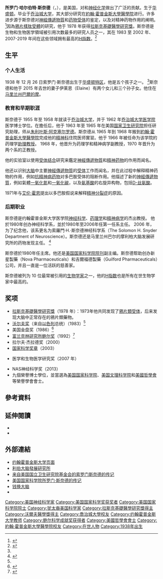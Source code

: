 {{More citations needed|date=2021年6月}}
{{Infobox scientist|image=Solomon H. Snyder.jpg|caption=索羅門·哈爾伯特·斯奈德於1979年。 |name=索羅門·H.·斯奈德|birth_date={{Birth date and age|year=1938|month=12|day=26}}|birth_place=[[華盛頓特區|華盛頓特區]]|education=[[乔治城大学|乔治城大学]]醫學博士|awards=[[拉斯克基礎醫學研究獎|拉斯克基礎醫學研究獎]],<br />[[美國國家科學獎章|美國國家科學獎章]]|fields=神經科學<br />精神科醫師|doctoral_advisor=[[朱利叶斯·阿克塞尔罗德|朱利叶斯·阿克塞尔罗德]]<ref>{{Cite web | url=https://www.hopkinsmedicine.org/institute_basic_biomedical_sciences/about_us/scientists/sol_snyder.html | title=Solomon Snyder | access-date=2021-06-24 | archive-date=2019-10-28 | archive-url=https://web.archive.org/web/20191028182816/https://www.hopkinsmedicine.org/institute_basic_biomedical_sciences/about_us/scientists/sol_snyder.html | dead-url=no }}</ref>}}

'''所罗门·哈尔伯特·斯奈德'''（{{lang-en|Solomon Halbert Snyder}}，{{bd|1938年|12月26日||}}），是美国{{Link-en|神經科學家|Neuroscientist}}，对{{Link-en|神经药理学|Neuropharmacology}}和[[神經化學|神经化学]]做出了广泛的贡献。生于[[华盛顿|华盛顿]]。毕业于[[乔治城大学|乔治城大学]]，其大部分研究在[[約翰·霍普金斯大學醫學院|約翰·霍普金斯大學醫學院]]进行。{{Internal link helper/en|分子神經科學|molecular neuroscience}}许多进步源于斯奈德对[[神经递质|神經傳遞物質]]和[[受体_(生物化学)|药物受体]]的鉴定，以及对精神药物作用的阐明。 <ref name=":0">{{Cite web|title=Solomon H. Snyder, M.D., Vice Chairman for Science|url=http://www.fnih.org/about/foundation/board/solomon-h-snyder-md-vice-chairman-science|access-date=February 25, 2015|archive-url=https://web.archive.org/web/20150225230735/http://www.fnih.org/about/foundation/board/solomon-h-snyder-md-vice-chairman-science|archive-date=February 25, 2015}}</ref>因為[[鴉片樣肽受體|鴉片樣肽受體]]的研究，他于 1978 年获得[[拉斯克基礎醫學研究獎|拉斯克基礎醫學研究獎]]。斯奈德是生物和生物医学領域被引用次数最多的研究人员之一，其在 1983 至 2002 年、2007-2019 年间在这些领域拥有最高的[[H指数|H指数]]。<ref>{{Cite journal|title=An index to quantify an individual's scientific research output|last=Hirsh|first=J. E.|date=November 15, 2005|journal=Proc Natl Acad Sci USA|issue=46|doi=10.1073/pnas.0507655102|volume=102|pages=16569–16572|arxiv=physics/0508025|bibcode=2005PNAS..10216569H|pmc=1283832|pmid=16275915}}</ref>

== 生平 ==
=== 个人生活 ===
1938 年 12 月 26 日索罗门·斯奈德出生于[[华盛顿哥伦比亚特区|华盛顿特区]]，他是五个孩子之一。 <ref name=":0"/>斯奈德和他于 2015 年去世的妻子伊莱恩（Elaine）有两个女儿和三个孙子女。他住在[[马里兰州|马里兰州]][[巴爾的摩|巴爾的摩]]。

=== 教育和早期职涯 ===
斯奈德于 1955 年至 1958 年就读于[[乔治城大学|乔治城大学]]，并于 1962 年[[乔治城大学医学院|乔治城大学医学院]]医学博士学位。在{{Link-en|凱撒豐塔納醫學中心|Kaiser Fontana Medical Center}}擔任{{Link-en|住院医师|Residency (medicine)}}后，他于 1963 年至 1965 年在美国[[國家衛生院_(美國)|国家卫生研究院]]担任研究助理，师从[[朱利叶斯·阿克塞尔罗德|朱利叶斯·阿克塞尔罗德]]。斯奈德从 1965 年到 1968 年搬到[[約翰·霍普金斯大學醫學院|約翰·霍普金斯大學醫學院]]完成他的[[精神病学|精神科]]住院医师實習。他于 1966 年被任命为该学院的药理学[[教授|助理教授]]。 1968 年，他晋升为药理学和精神病学副教授，1970 年晋升为两个系的正教授。

他的实验室以使用[[受体_(生物化学)|受体结合]]研究来鑑定[[神经递质|神經傳遞物質]]和[[精神药物|精神药物]]的作用而闻名。

他还以识别[[脑|大脑]]中主要[[神经递质|神經傳遞物質]]的[[細胞表面受體|受体]]工作而闻名，并在此过程中解释精神药物的作用，例如[[抗精神病药|抗精神病药物]]对多巴胺受体的阻断作用。他描述了新的[[神经递质|神經傳遞物質]]，例如氣體[[一氧化氮|一氧化氮]]和[[一氧化碳|一氧化碳]]，以及[[氨基酸|氨基酸]]的右旋异构物，包括[[絲氨酸|D-丝氨酸]]。

1971年与[[艾伦·霍恩|艾伦·霍恩]]提出以多巴胺假说来解释[[精神分裂症|精神分裂症]]的原因。

=== 后期职业 ===
斯奈德是约翰霍普金斯大学医学院[[神经科学|神经科学]]、[[药理学|药理学]]和[[精神病学|精神病学]]的杰出教授。 他於1980年创办神经科学系，並於1980年至2006年任第一任系主任。 2006 年，为了纪念他，该系更名为索羅門·H.·斯奈德神经科学系（The Solomon H. Snyder Department of Neuroscience）。斯奈德还是马里兰州巴尔的摩利柏大脑发展研究所的药物发现主任。 <ref>{{Cite web|title=The Lieber Institute for Brain Development - Research & Discovery|url=http://www.libd.org|access-date=7 April 2018|work=www.libd.org|archive-date=2022-03-21|archive-url=https://web.archive.org/web/20220321094921/https://www.libd.org/|dead-url=no}}</ref>

斯奈德於1980年任{{Internal link helper/en|神经科学学会|Society for Neuroscience}}主席。他还是[[美国国家科学院院刊|美国国家科学院院刊]]副主编。斯奈德帮助创办新星製藥（Nova Pharmaceuticals）和吉爾福德製藥（Guilford Pharmaceuticals）公司，并且一直是一位活跃的慈善家。 

斯奈德被{{Internal link helper/en|科學資訊研究所|Institute for Scientific Information}}列为 10 位最常被引用的[[生物学家|生物学家]]之一，他的[[H指数|H指数]]也是所有在世生物学家中最高的。

== 奖项 ==
* [[拉斯克基礎醫學研究獎|拉斯克基礎醫學研究獎]]（1978 年）：1973年他共同发现了[[阿片样肽受体|鴉片類受体]]，后来发现大脑中正常存在的鴉片類藥物。
* [[沃尔夫奖|沃尔夫奖]]（来自[[以色列|以色列]]总统）（1983）<ref name=":0"/>
* 美国{{Internal link helper/en|成就學院|Academy of Achievement}}金盘奖（1986）<ref>{{Cite web|title=Golden Plate Awardees of the American Academy of Achievement|url=https://achievement.org/our-history/golden-plate-awards/#science-exploration|work=www.achievement.org|publisher=[[American_Academy_of_Achievement|American Academy of Achievement]]|access-date=2021-06-24|archive-date=2016-12-15|archive-url=https://web.archive.org/web/20161215023909/https://achievement.org/our-history/golden-plate-awards/#science-exploration|dead-url=no}}</ref>
* [[富蘭克林研究所|富兰克林研究所]][[富兰克林研究所奖项|鲍尔奖]]（1992）<ref name=":1">{{Cite book|title=Science|last=Holden|first=Constance|volume=253|publisher=American Association for the Advancement of Science|year=1991|pages=1485|jstor=2884974}}</ref>
* 拉尔夫·杰拉德奖（2000）
* [[美国国家科学奖章|国家科学奖章]]（2003）
* {{Internal link helper/en|阿尔巴尼医学中心|Albany Medical Center}}医学和生物医学研究奖（2007 年）
* NAS神经科学奖（2013）
* 九個榮譽博士學位，並當選為[[美国国家科学院|美国国家科学院]]、[[美国文理科学院|美国文理科学院]]和[[美國哲學會|美國哲學會]]等榮譽學會會士。

== 參考資料 ==
{{Reflist}}

== 延伸閱讀 ==
{{Refbegin}}
* {{Cite book|title=Science and Psychiatry: Groundbreaking Discoveries in Molecular Neuroscience|last=Snyder|first=Solomon}}
* {{Cite book|title=Apprentice to Genius|last=Kanigel|first=Robert}}
{{Refend}}

== 外部連結 ==
* [http://www.hopkinsmedicine.org/pharmacology_molecular_sciences/faculty/bios/snyder.html 约翰霍普金斯大学页面] {{Wayback|url=http://www.hopkinsmedicine.org/pharmacology_molecular_sciences/faculty/bios/snyder.html |date=20210520161217 }}
* [http://libd.org 利伯大脑發展研究所] {{Wayback|url=http://libd.org/ |date=20220321094921 }}
* [https://web.archive.org/web/20150225230735/http://www.fnih.org/about/foundation/board/solomon-h-snyder-md-vice-chairman-science 来自美国国立卫生研究院基金会的索罗门斯奈德的传记]
* [http://nrc88.nas.edu/pnas%5Fsearch/memberDetails.aspx?ctID=50282 美国国家科学院所罗门·斯奈德的传记] {{Wayback|url=http://nrc88.nas.edu/pnas%5Fsearch/memberDetails.aspx?ctID=50282 |date=20210520160150 }}
* [https://www.jstor.org/stable/2884974 钱换大脑] {{Wayback|url=https://www.jstor.org/stable/2884974 |date=20210520160148 }}
* {{Cite web|title=The History of Neuroscience, The Society for Neuroscience|url=http://www.sfn.org/~/media/SfN/Documents/TheHistoryofNeuroscience/Volume%206/c12.ashx|access-date=2015-04-29|work=www.sfn.org|archive-date=2021-06-24|archive-url=https://web.archive.org/web/20210624204507/http://www.sfn.org/~/media/SfN/Documents/TheHistoryofNeuroscience/Volume%206/c12.ashx|dead-url=no}}

{{沃尔夫医学奖}}
{{Winners of the National Medal of Science|biological}}
{{鲍尔科学成就奖获得者}}
{{阿尔伯特·拉斯克基础医学研究奖获得者}}

{{Authority control}}
{{DEFAULTSORT:Snyder,Solomon H. }}
[[Category:美国神经科学家|Category:美国神经科学家]]
[[Category:美国国家科学奖获奖者|Category:美国国家科学奖获奖者]]
[[Category:美国国家科学院院士|Category:美国国家科学院院士]]
[[Category:犹太裔美国科学家|Category:犹太裔美国科学家]]
[[Category:拉斯克基礎醫學研究獎得主|Category:拉斯克基礎醫學研究獎得主]]
[[Category:沃爾夫醫學獎得主|Category:沃爾夫醫學獎得主]]
[[Category:喬治城大學校友|Category:喬治城大學校友]]
[[Category:约翰霍普金斯大学教师|Category:约翰霍普金斯大学教师]]
[[Category:鲍尔科学成就奖获得者|Category:鲍尔科学成就奖获得者]]
[[Category:美國哲學會會士|Category:美國哲學會會士]]
[[Category:約翰·霍普金斯大學醫學院校友|Category:約翰·霍普金斯大學醫學院校友]]
[[Category:在世人物|Category:在世人物]]
[[Category:1938年出生|Category:1938年出生]]